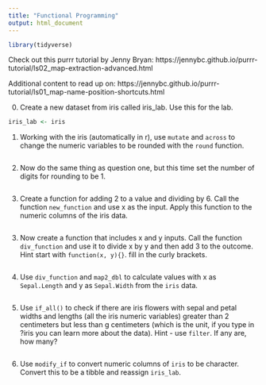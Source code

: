 ```yaml
---
title: "Functional Programming"
output: html_document
---
```


```r
library(tidyverse)
```

Check out this purrr tutorial by Jenny Bryan: https://jennybc.github.io/purrr-tutorial/ls02_map-extraction-advanced.html

Additional content to read up on: 
https://jennybc.github.io/purrr-tutorial/ls01_map-name-position-shortcuts.html

0. Create a new dataset from iris called iris_lab. Use this for the lab.
```r
iris_lab <- iris
```

1. Working with the iris (automatically in r), use `mutate` and `across` to change the numeric variables to be rounded with the `round` function.
```r

```

2. Now do the same thing as question one, but this time set the number of digits for rounding to be 1.

```r

```

3. Create a function for adding 2 to a value and dividing by 6. Call the function `new_function` and use x as the input. Apply this function to the numeric columns of the iris data.

```r

```

3. Now create a function that includes x and y inputs. Call the function `div_function` and use it to divide x by y and then add 3 to the outcome. Hint start with `function(x, y){}`. fill in the curly brackets.
```r

```

4. Use `div_function` and `map2_dbl` to calculate values with x as `Sepal.Length` and y as `Sepal.Width` from the `iris` data.
```r
```


5. Use `if_all()` to check if there are iris flowers with sepal and petal widths and lengths (all the iris numeric variables) greater than 2 centimeters but less than g centimeters (which is the unit, if you type in ?iris you can learn more about the data). Hint - use `filter`. If any are, how many?
```r

```


6.  Use `modify_if` to convert numeric columns of `iris` to be character. Convert this to be a tibble and reassign `iris_lab`.
```r

```






